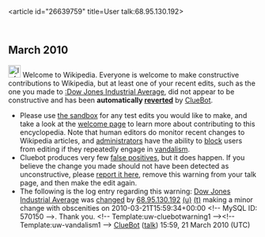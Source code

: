 <article id="26639759" title=User talk:68.95.130.192>
	<talkpage id="26639759" title="User talk:68.95.130.192">


== March 2010 ==
[[Image:Information.svg|left|25px]] Welcome to Wikipedia. Everyone is welcome to make constructive contributions to Wikipedia, but at least one of your recent edits, such as the one you made to [[:Dow Jones Industrial Average]], did not appear to be constructive and has been '''automatically [[Help:Reverting|reverted]]''' by [[User:ClueBot|ClueBot]]. 
* Please use [[Wikipedia:Sandbox|the sandbox]] for any test edits you would like to make, and take a look at the [[Wikipedia:Introduction|welcome page]] to learn more about contributing to this encyclopedia. Note that human editors do monitor recent changes to Wikipedia articles, and [[WP:ADMINS|administrators]] have the ability to [[WP:BLOCK|block]] users from editing if they repeatedly engage in [[WP:vandalism|vandalism]].
* Cluebot produces very few [[false positives]], but it does happen. If you believe the change you made should not have been detected as unconstructive, please [[User:ClueBot/FalsePositives|report it here]], remove this warning from your talk page, and then make the edit again. 
* The following is the log entry regarding this warning: [[Dow Jones Industrial Average]] was [http://en.wikipedia.org/w/index.php?title=Dow+Jones+Industrial+Average&amp;diff=351176600&amp;oldid=351076261 changed] by [[Special:Contributions/68.95.130.192|68.95.130.192]] [[User:68.95.130.192|(u)]] [[User talk:68.95.130.192|(t)]] making a minor change with obscenities on 2010-03-21T15:59:34+00:00 &lt;!-- MySQL ID: 570150 --&gt;. Thank you. &lt;!-- Template:uw-cluebotwarning1 --&gt;&lt;!-- Template:uw-vandalism1 --&gt; [[User:ClueBot|ClueBot]] ([[User talk:ClueBot|talk]]) 15:59, 21 March 2010 (UTC)
	</talkpage>
</article>